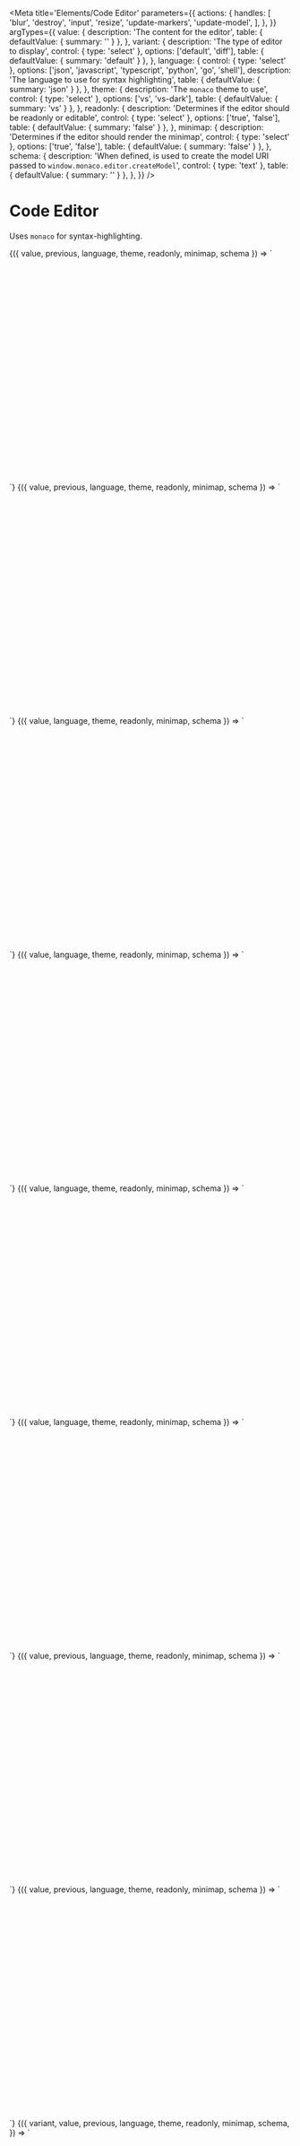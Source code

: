 
<Meta
  title='Elements/Code Editor'
  parameters={{
    actions: {
      handles: [
        'blur',
        'destroy',
        'input',
        'resize',
        'update-markers',
        'update-model',
      ],
    },
  }}
  argTypes={{
    value: {
      description: 'The content for the editor',
      table: { defaultValue: { summary: '' } },
    },
    variant: {
      description: 'The type of editor to display',
      control: { type: 'select' },
      options: ['default', 'diff'],
      table: { defaultValue: { summary: 'default' } },
    },
    language: {
      control: { type: 'select' },
      options: ['json', 'javascript', 'typescript', 'python', 'go', 'shell'],
      description: 'The language to use for syntax highlighting',
      table: { defaultValue: { summary: 'json' } },
    },
    theme: {
      description: 'The `monaco` theme to use',
      control: { type: 'select' },
      options: ['vs', 'vs-dark'],
      table: { defaultValue: { summary: 'vs' } },
    },
    readonly: {
      description: 'Determines if the editor should be readonly or editable',
      control: { type: 'select' },
      options: ['true', 'false'],
      table: { defaultValue: { summary: 'false' } },
    },
    minimap: {
      description: 'Determines if the editor should render the minimap',
      control: { type: 'select' },
      options: ['true', 'false'],
      table: { defaultValue: { summary: 'false' } },
    },
    schema: {
      description:
        'When defined, is used to create the model URI passed to `window.monaco.editor.createModel`',
      control: { type: 'text' },
      table: { defaultValue: { summary: '' } },
    },
  }}
/>

# Code Editor

Uses `monaco` for syntax-highlighting.

<Canvas>
  <Story
    name='JSON editor'
    args={{
      language: 'json',
      value: jsonCodeExampleSrc,
    }}
  >
    {({ value, previous, language, theme, readonly, minimap, schema }) => `
<div style='width: 400px; height: 400px;'>
  <v-code-editor
    value='${value}'
    previous='${previous}'
    language='${language}'
    theme='${theme}'
    readonly='${readonly}'
    minimap='${minimap}'
    schema='${schema ?? ''}'
  />
</div>
    `}
  </Story>
</Canvas>

<Canvas>
  <Story
    name='JavaScript editor'
    args={{
      language: 'javascript',
      value: jsCodeExampleSrc,
    }}
  >
    {({ value, previous, language, theme, readonly, minimap, schema }) => `
<div style='width: 400px; height: 400px;'>
  <v-code-editor
    value='${value}'
    previous='${previous}'
    language='${language}'
    theme='${theme}'
    readonly='${readonly}'
    minimap='${minimap}'
    schema='${schema ?? ''}'
  />
</div>
    `}
  </Story>
</Canvas>

<Canvas>
  <Story
    name='TypeScript editor'
    args={{
      language: 'typescript',
      value: tsCodeExampleSrc,
    }}
  >
    {({ value, language, theme, readonly, minimap, schema }) => `
<div style='width: 400px; height: 400px;'>
  <v-code-editor 
    value='${value}'
    language='${language}'
    theme='${theme}'
    readonly='${readonly}'
    minimap='${minimap}'
    schema='${schema ?? ''}'
  />
</div>
    `}
  </Story>
</Canvas>

<Canvas>
  <Story
    name='Python editor'
    args={{
      language: 'python',
      value: pythonCodeExampleSrc,
    }}
  >
    {({ value, language, theme, readonly, minimap, schema }) => `
<div style='width: 400px; height: 400px;'>
  <v-code-editor 
    value='${value}'
    language='${language}'
    theme='${theme}'
    readonly='${readonly}'
    minimap='${minimap}'
    schema='${schema ?? ''}'
  />
</div>
    `}
  </Story>
</Canvas>

<Canvas>
  <Story
    name='Go editor'
    args={{
      language: 'go',
      value: goCodeExampleSrc,
    }}
  >
    {({ value, language, theme, readonly, minimap, schema }) => `
<div style='width: 400px; height: 400px;'>
  <v-code-editor 
    value='${value}'
    language='${language}'
    theme='${theme}'
    readonly='${readonly}'
    minimap='${minimap}'
    schema='${schema ?? ''}'
  />
</div>
    `}
  </Story>
</Canvas>

<Canvas>
  <Story
    name='Shell editor'
    args={{
      language: 'shell',
      value: shellCodeExampleSrc,
    }}
  >
    {({ value, language, theme, readonly, minimap, schema }) => `
<div style='width: 400px; height: 400px;'>
  <v-code-editor 
    value='${value}'
    language='${language}'
    theme='${theme}'
    readonly='${readonly}'
    minimap='${minimap}'
    schema='${schema ?? ''}'
  />
</div>
    `}
  </Story>
</Canvas>

<Canvas>
  <Story
    name='Readonly editor'
    args={{
      language: 'json',
      value: jsonCodeExampleSrc,
      readonly: true,
    }}
  >
    {({ value, previous, language, theme, readonly, minimap, schema }) => `
<div style='width: 400px; height: 400px;'>
  <v-code-editor
    value='${value}'
    previous='${previous}'
    language='${language}'
    theme='${theme}'
    readonly='${readonly}'
    minimap='${minimap}'
    schema='${schema ?? ''}'
  />
</div>
    `}
  </Story>
</Canvas>

<Canvas>
  <Story
    name='Mini Map'
    args={{
      language: 'json',
      value: jsonCodeExampleSrc,
      minimap: true,
    }}
  >
    {({ value, previous, language, theme, readonly, minimap, schema }) => `
<div style='width: 400px; height: 400px;'>
  <v-code-editor
    value='${value}'
    previous='${previous}'
    language='${language}'
    theme='${theme}'
    readonly='${readonly}'
    minimap='${minimap}'
    schema='${schema ?? ''}'
  />
</div>
    `}
  </Story>
</Canvas>

<Canvas>
  <Story
    name='Diff editor'
    args={{
      variant: 'diff',
      language: 'json',
      value: diffCodeExampleSrc.value,
      previous: diffCodeExampleSrc.previous,
    }}
  >
    {({
      variant,
      value,
      previous,
      language,
      theme,
      readonly,
      minimap,
      schema,
    }) => `
<div style='width: auto; height: 400px;'>
  <v-code-editor
    variant='${variant}'
    value='${value}'
    previous='${previous}'
    language='${language}'
    theme='${theme}'
    readonly='${readonly}'
    minimap='${minimap}'
    schema='${schema ?? ''}'
  />
</div>
    `}
  </Story>
</Canvas>
